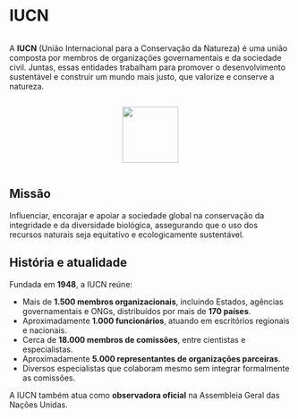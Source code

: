# IUCN

::: {layout-ncol=2}

::: {#first-column style="display: flex; justify-content: center;"}

A **IUCN** (União Internacional para a Conservação da Natureza) é uma união composta por membros de organizações governamentais e da sociedade civil. Juntas, essas entidades trabalham para promover o desenvolvimento sustentável e construir um mundo mais justo, que valorize e conserve a natureza.

:::

::: {#second-column style="display: flex; justify-content: center;"}
![](https://iucn.org/themes/custom/iucn_revamp/logo.svg){width=100px}
:::

:::

## Missão

Influenciar, encorajar e apoiar a sociedade global na conservação da integridade e da diversidade biológica, assegurando que o uso dos recursos naturais seja equitativo e ecologicamente sustentável.

## História e atualidade

Fundada em **1948**, a IUCN reúne:

- Mais de **1.500 membros organizacionais**, incluindo Estados, agências governamentais e ONGs, distribuídos por mais de **170 países**.
- Aproximadamente **1.000 funcionários**, atuando em escritórios regionais e nacionais.
- Cerca de **18.000 membros de comissões**, entre cientistas e especialistas.
- Aproximadamente **5.000 representantes de organizações parceiras**.
- Diversos especialistas que colaboram mesmo sem integrar formalmente as comissões.

A IUCN também atua como **observadora oficial** na Assembleia Geral das Nações Unidas.
